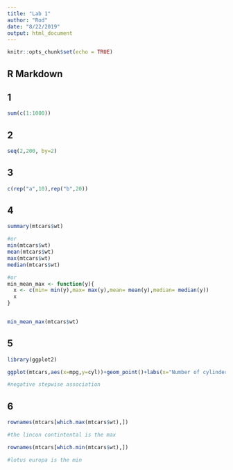 ```yaml
---
title: "Lab 1"
author: "Rod"
date: "8/22/2019"
output: html_document
---
```


```r
knitr::opts_chunk$set(echo = TRUE)
```

## R Markdown

## 1

```r
sum(c(1:1000))
```

## 2

```r

seq(2,200, by=2)

```


## 3

```r

c(rep("a",10),rep("b",20))
```


## 4

```r

summary(mtcars$wt)

#or
min(mtcars$wt)
mean(mtcars$wt)
max(mtcars$wt)
median(mtcars$wt)

#or
min_mean_max <- function(y){
  x <- c(min= min(y),max= max(y),mean= mean(y),median= median(y))
  x
}


min_mean_max(mtcars$wt)

```


## 5

``` r

library(ggplot2)

ggplot(mtcars,aes(x=mpg,y=cyl))+geom_point()+labs(x="Number of cylinders", y="Miles Per gallon")

#negative stepwise association

```


## 6

```r

rownames(mtcars[which.max(mtcars$wt),])

#the lincon contintental is the max

rownames(mtcars[which.min(mtcars$wt),])

#lotus europa is the min
```

